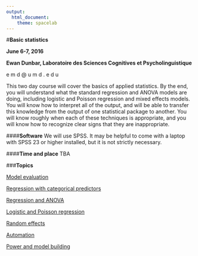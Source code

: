 ```yaml
---
output: 
  html_document: 
    theme: spacelab
---
```


#**Basic statistics**

**June 6-7, 2016**

**Ewan Dunbar, Laboratoire des Sciences Cognitives et Psycholinguistique**

e m d   @   u m d  .  e d u

This two day course will cover the basics of applied statistics.
By the end, you will understand what the standard regression and
ANOVA models are doing, including logistic and Poisson regression and mixed
effects models. You will know how to interpret all of the output, 
and will be able to transfer this knowledge from the
output of one statistical package to another. You will know roughly
when each of these techniques is appropriate, and you will know how
to recognize clear signs that they are inappropriate.

####**Software**
We will use SPSS. It may be helpful to come with a laptop with SPSS
23 or higher installed, but it is not strictly necessary. 

####**Time and place**
TBA

###**Topics**

[Model evaluation](model_evaluation.html)

[Regression with categorical predictors](regression_categorical.html)

[Regression and ANOVA](regression_anova.html)

[Logistic and Poisson regression](logistic_regression.html)

[Random effects](random_effects.html)

[Automation](automation.html)

[Power and model building](power.html)